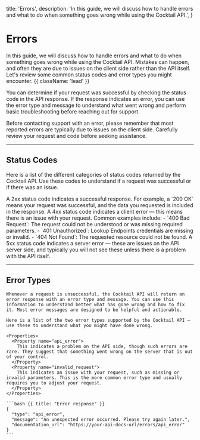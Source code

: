   title: 'Errors',
  description:
    'In this guide, we will discuss how to handle errors and what to do when something goes wrong while using the Cocktail API.',
}

# Errors

In this guide, we will discuss how to handle errors and what to do when something goes wrong while using the Cocktail API. Mistakes can happen, and often they are due to issues on the client side rather than the API itself. Let's review some common status codes and error types you might encounter. {{ className: 'lead' }}

You can determine if your request was successful by checking the status code in the API response. If the response indicates an error, you can use the error type and message to understand what went wrong and perform basic troubleshooting before reaching out for support.

<Note>
  Before contacting support with an error, please remember that most reported errors are typically due to issues on the client side. Carefully review your request and code before seeking assistance.
</Note>

---

## Status Codes

Here is a list of the different categories of status codes returned by the Cocktail API. Use these codes to understand if a request was successful or if there was an issue.

<Properties>
  <Property name="2xx">
    A 2xx status code indicates a successful response. For example, a `200 OK` means your request was successful, and the data you requested is included in the response.
  </Property>
  <Property name="4xx">
    A 4xx status code indicates a client error — this means there is an issue with your request. Common examples include:
    - `400 Bad Request`: The request could not be understood or was missing required parameters.
    - `401 Unauthorized`: Lookup Endpoints credentials are missing or invalid.
    - `404 Not Found`: The requested resource could not be found.
  </Property>
  <Property name="5xx">
    A 5xx status code indicates a server error — these are issues on the API server side, and typically you will not see these unless there is a problem with the API itself.
  </Property>
</Properties>

---

## Error Types

<Row>
  <Col>

    Whenever a request is unsuccessful, the Cocktail API will return an error response with an error type and message. You can use this information to understand better what has gone wrong and how to fix it. Most error messages are designed to be helpful and actionable.

    Here is a list of the two error types supported by the Cocktail API — use these to understand what you might have done wrong.

    <Properties>
      <Property name="api_error">
        This indicates a problem on the API side, though such errors are rare. They suggest that something went wrong on the server that is out of your control.
      </Property>
      <Property name="invalid_request">
        This indicates an issue with your request, such as missing or invalid parameters. This is the more common error type and usually requires you to adjust your request.
      </Property>
    </Properties>

  </Col>
  <Col>

    ```bash {{ title: "Error response" }}
    {
      "type": "api_error",
      "message": "An unexpected error occurred. Please try again later.",
      "documentation_url": "https://your-api-docs-url/errors/api_error"
    }
    ```

  </Col>
</Row>
